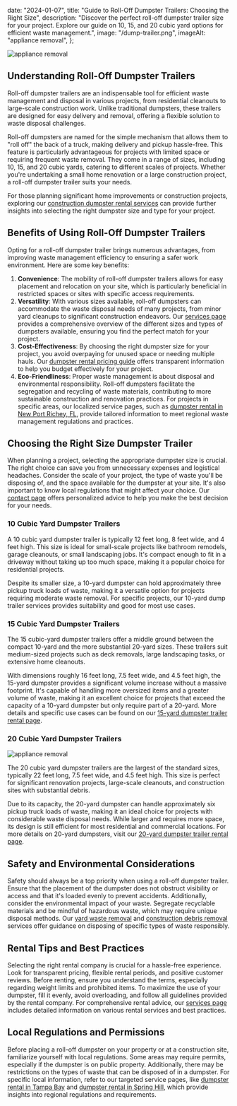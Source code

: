 
  date: "2024-01-07",
  title: "Guide to Roll-Off Dumpster Trailers: Choosing the Right Size",
  description:
    "Discover the perfect roll-off dumpster trailer size for your project. Explore our guide on 10, 15, and 20 cubic yard options for efficient waste management.",
  image: "/dump-trailer.png",
  imageAlt: "appliance removal",
};

<Bloglayout title={article.title} date={article.date} description={article.description}>

![appliance removal](/dump-trailer.png)

## Understanding Roll-Off Dumpster Trailers

Roll-off dumpster trailers are an indispensable tool for efficient waste management and disposal in various projects, from residential cleanouts to large-scale construction work. Unlike traditional dumpsters, these trailers are designed for easy delivery and removal, offering a flexible solution to waste disposal challenges.

Roll-off dumpsters are named for the simple mechanism that allows them to "roll off" the back of a truck, making delivery and pickup hassle-free. This feature is particularly advantageous for projects with limited space or requiring frequent waste removal. They come in a range of sizes, including 10, 15, and 20 cubic yards, catering to different scales of projects. Whether you're undertaking a small home renovation or a large construction project, a roll-off dumpster trailer suits your needs.

For those planning significant home improvements or construction projects, exploring our [construction dumpster rental services](/services/construction-dumpster-rental) can provide further insights into selecting the right dumpster size and type for your project.

## Benefits of Using Roll-Off Dumpster Trailers

Opting for a roll-off dumpster trailer brings numerous advantages, from improving waste management efficiency to ensuring a safer work environment. Here are some key benefits:

1. **Convenience**: The mobility of roll-off dumpster trailers allows for easy placement and relocation on your site, which is particularly beneficial in restricted spaces or sites with specific access requirements.
2. **Versatility**: With various sizes available, roll-off dumpsters can accommodate the waste disposal needs of many projects, from minor yard cleanups to significant construction endeavors. Our [services page](/services) provides a comprehensive overview of the different sizes and types of dumpsters available, ensuring you find the perfect match for your project.
3. **Cost-Effectiveness**: By choosing the right dumpster size for your project, you avoid overpaying for unused space or needing multiple hauls. Our [dumpster rental pricing guide](/dumpster-rental-pricing) offers transparent information to help you budget effectively for your project.
4. **Eco-Friendliness**: Proper waste management is about disposal and environmental responsibility. Roll-off dumpsters facilitate the segregation and recycling of waste materials, contributing to more sustainable construction and renovation practices. For projects in specific areas, our localized service pages, such as [dumpster rental in New Port Richey, FL](/services/dumpster-rental-new-port-richey-fl), provide tailored information to meet regional waste management regulations and practices.

## Choosing the Right Size Dumpster Trailer

When planning a project, selecting the appropriate dumpster size is crucial. The right choice can save you from unnecessary expenses and logistical headaches. Consider the scale of your project, the type of waste you'll be disposing of, and the space available for the dumpster at your site. It's also important to know local regulations that might affect your choice. Our [contact page](/contact) offers personalized advice to help you make the best decision for your needs.

### 10 Cubic Yard Dumpster Trailers

A 10 cubic yard dumpster trailer is typically 12 feet long, 8 feet wide, and 4 feet high. This size is ideal for small-scale projects like bathroom remodels, garage cleanouts, or small landscaping jobs. It's compact enough to fit in a driveway without taking up too much space, making it a popular choice for residential projects.

Despite its smaller size, a 10-yard dumpster can hold approximately three pickup truck loads of waste, making it a versatile option for projects requiring moderate waste removal. For specific projects, our 10-yard dump trailer services provides suitability and good for most use cases.

### 15 Cubic Yard Dumpster Trailers

The 15 cubic-yard dumpster trailers offer a middle ground between the compact 10-yard and the more substantial 20-yard sizes. These trailers suit medium-sized projects such as deck removals, large landscaping tasks, or extensive home cleanouts.

With dimensions roughly 16 feet long, 7.5 feet wide, and 4.5 feet high, the 15-yard dumpster provides a significant volume increase without a massive footprint. It's capable of handling more oversized items and a greater volume of waste, making it an excellent choice for projects that exceed the capacity of a 10-yard dumpster but only require part of a 20-yard. More details and specific use cases can be found on our [15-yard dumpster trailer rental page](/services/15-yard-dump-trailer).

### 20 Cubic Yard Dumpster Trailers

![appliance removal](/dump-trailers.png)

The 20 cubic yard dumpster trailers are the largest of the standard sizes, typically 22 feet long, 7.5 feet wide, and 4.5 feet high. This size is perfect for significant renovation projects, large-scale cleanouts, and construction sites with substantial debris.

Due to its capacity, the 20-yard dumpster can handle approximately six pickup truck loads of waste, making it an ideal choice for projects with considerable waste disposal needs. While larger and requires more space, its design is still efficient for most residential and commercial locations. For more details on 20-yard dumpsters, visit our [20-yard dumpster trailer rental page](/services/dumpster-trailer-rental).

## Safety and Environmental Considerations

Safety should always be a top priority when using a roll-off dumpster trailer. Ensure that the placement of the dumpster does not obstruct visibility or access and that it's loaded evenly to prevent accidents. Additionally, consider the environmental impact of your waste. Segregate recyclable materials and be mindful of hazardous waste, which may require unique disposal methods. Our [yard waste removal](/services/yard-waste-removal) and [construction debris removal](/services/construction-debris-removal) services offer guidance on disposing of specific types of waste responsibly.

## Rental Tips and Best Practices

Selecting the right rental company is crucial for a hassle-free experience. Look for transparent pricing, flexible rental periods, and positive customer reviews. Before renting, ensure you understand the terms, especially regarding weight limits and prohibited items. To maximize the use of your dumpster, fill it evenly, avoid overloading, and follow all guidelines provided by the rental company. For comprehensive rental advice, our [services page](/services) includes detailed information on various rental services and best practices.

## Local Regulations and Permissions

Before placing a roll-off dumpster on your property or at a construction site, familiarize yourself with local regulations. Some areas may require permits, especially if the dumpster is on public property. Additionally, there may be restrictions on the types of waste that can be disposed of in a dumpster. For specific local information, refer to our targeted service pages, like [dumpster rental in Tampa Bay](/services/dumpster-rental-tampa-bay) and [dumpster rental in Spring Hill](/services/dumpster-rental-spring-hill), which provide insights into regional regulations and requirements.

</Bloglayout>

<RequestForm />
